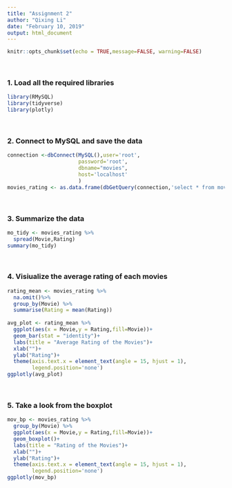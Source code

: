 ```yaml
---
title: "Assignment 2"
author: "Qixing Li"
date: "February 10, 2019"
output: html_document
---
```


```r
knitr::opts_chunk$set(echo = TRUE,message=FALSE, warning=FALSE)
```
<br>

### 1. Load all the required libraries
```r
library(RMySQL)
library(tidyverse)
library(plotly)
```
<br>

### 2. Connect to MySQL and save the data 
```r
connection <-dbConnect(MySQL(),user='root', 
                       password='root', 
                       dbname="movies",
                       host='localhost'
                       )
movies_rating <- as.data.frame(dbGetQuery(connection,'select * from movies_rating;'))
```
<br>

### 3. Summarize the data 
```r
mo_tidy <- movies_rating %>% 
  spread(Movie,Rating)
summary(mo_tidy)
```
<br>

### 4. Visiualize the average rating of each movies 
```r
rating_mean <- movies_rating %>%
  na.omit()%>%
  group_by(Movie) %>%
  summarise(Rating = mean(Rating))
  
avg_plot <- rating_mean %>%
  ggplot(aes(x = Movie,y = Rating,fill=Movie))+
  geom_bar(stat = "identity")+
  labs(title = "Average Rating of the Movies")+
  xlab("")+
  ylab("Rating")+
  theme(axis.text.x = element_text(angle = 15, hjust = 1),
        legend.position='none')
ggplotly(avg_plot)
```
<br>

### 5. Take a look from the boxplot  
```r
mov_bp <- movies_rating %>%
  group_by(Movie) %>%
  ggplot(aes(x = Movie,y = Rating,fill=Movie))+
  geom_boxplot()+
  labs(title = "Rating of the Movies")+
  xlab("")+
  ylab("Rating")+
  theme(axis.text.x = element_text(angle = 15, hjust = 1),
        legend.position='none')
ggplotly(mov_bp)
```

